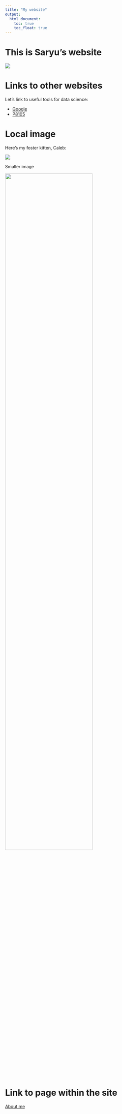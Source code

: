 ```yaml
---
title: "My website"
output: 
  html_document:
    toc: true
    toc_float: true
---
```


# This is Saryu's website


![](https://media.giphy.com/media/drXGoW1iudhKw/giphy.gif)

# Links to other websites

Let's link to useful tools for data science:

* [Google](https://www.google.com/)
* [P8105](https://www.p8105.com)

# Local image

Here's my foster kitten, Caleb:

![](images/caleb.jpg)

Smaller image

<image src="images/caleb.jpg" style="width:75%">

# Link to page within the site

[About me](about.html)
